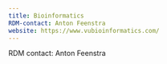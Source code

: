 ```yaml
---
title: Bioinformatics
RDM-contact: Anton Feenstra
website: https://www.vubioinformatics.com/
---
```

RDM contact: Anton Feenstra
